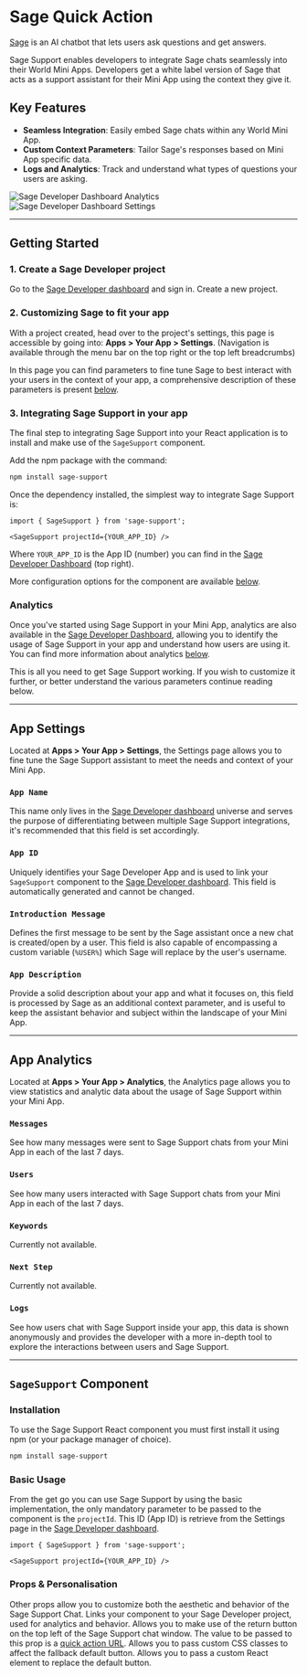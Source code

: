 # Sage Quick Action

[Sage](https://worldcoin.org/ecosystem/app_5dee2f19cd6eef599eb6ab275a0a7523) is an AI chatbot that lets users ask questions and get answers.

Sage Support enables developers to integrate Sage chats seamlessly into their World Mini Apps. Developers get a white label version of Sage that acts as a support assistant for their Mini App using the context they give it.

## Key Features

- **Seamless Integration**: Easily embed Sage chats within any World Mini App.
- **Custom Context Parameters**: Tailor Sage's responses based on Mini App specific data.
- **Logs and Analytics**: Track and understand what types of questions your users are asking.

<div style={{ position: 'relative', width: '100%' }}>
    <img
        src="/images/docs/mini-apps/quick-actions/sage1-qa.png"
        alt="Sage Developer Dashboard Analytics"
        style={{ 
            position: 'absolute',
            width: '100%',
            maxWidth: '600px',
            zIndex: 1,
            borderRadius: '12px',
            boxShadow: '0 4px 8px rgba(0, 0, 0, 0.1)'
        }}
    />
    <img
        src="/images/docs/mini-apps/quick-actions/sage2-qa.png"
        alt="Sage Developer Dashboard Settings"
        style={{ 
            position: 'relative',
            width: '100%',
            maxWidth: '600px',
            marginLeft: '33%',
            zIndex: 2,
            borderRadius: '12px',
            boxShadow: '0 4px 12px rgba(0, 0, 0, 0.15)'
        }}
    />
</div>

---

## Getting Started

### 1. Create a Sage Developer project

Go to the [Sage Developer dashboard](https://dev-dashboard-gamma.vercel.app) and sign in. Create a new project.

### 2. Customizing Sage to fit your app

With a project created, head over to the project's settings, this page is accessible by going into: **Apps > Your App > Settings**. (Navigation is available through the menu bar on the top right or  the top left breadcrumbs)

In this page you can find parameters to fine tune Sage to best interact with your users in the context of your app, a comprehensive description of these parameters is present [below](#app-settings).

### 3. Integrating Sage Support in your app

The final step to integrating Sage Support into your React application is to install and make use of the `SageSupport` component.

Add the npm package with the command:

```bash
npm install sage-support
```

Once the dependency installed, the simplest way to integrate Sage Support is:

```tsx
import { SageSupport } from 'sage-support';

<SageSupport projectId={YOUR_APP_ID} />
```

Where `YOUR_APP_ID` is the App ID (number) you can find in the [Sage Developer Dashboard](https://dev-dashboard-gamma.vercel.app) (top right).

More configuration options for the component are available [below](#sage-support-component).

### Analytics

Once you've started using Sage Support in your Mini App, analytics are also available in the [Sage Developer Dashboard](https://dev-dashboard-gamma.vercel.app), allowing you to identify the usage of Sage Support in your app and understand how users are using it. You can find more information about analytics [below](#app-analytics).

<Note>
    This is all you need to get Sage Support working. If you wish to customize it further, or better understand the various parameters continue reading below.
</Note>

---

## App Settings

Located at **Apps > Your App > Settings**, the Settings page allows you to fine tune the Sage Support assistant to meet the needs and context of your Mini App.

### `App Name`

This name only lives in the [Sage Developer dashboard](https://dev-dashboard-gamma.vercel.app) universe and serves the purpose of differentiating between multiple Sage Support integrations, it's recommended that this field is set accordingly.

### `App ID`

Uniquely identifies your Sage Developer App and is used to link your `SageSupport` component to the [Sage Developer dashboard](https://dev-dashboard-gamma.vercel.app). This field is automatically generated and cannot be changed.

### `Introduction Message`

Defines the first message to be sent by the Sage assistant once a new chat is created/open by a user. This field is also capable of encompassing a custom variable (`%USER%`) which Sage will replace by the user's username.

### `App Description`

Provide a solid description about your app and what it focuses on, this field is processed by Sage as an additional context parameter, and is useful to keep the assistant behavior and subject within the landscape of your Mini App.

---

## App Analytics

Located at **Apps > Your App > Analytics**, the Analytics page allows you to view statistics and analytic data about the usage of Sage Support within your Mini App.

### `Messages`

See how many messages were sent to Sage Support chats from your Mini App in each of the last 7 days.

### `Users`

See how many users interacted with Sage Support chats from your Mini App in each of the last 7 days.

### `Keywords`

Currently not available.

### `Next Step`

Currently not available.

### `Logs`

See how users chat with Sage Support inside your app, this data is shown anonymously and provides the developer with a more in-depth tool to explore the interactions between users and Sage Support.

---

## `SageSupport` Component

### Installation

To use the Sage Support React component you must first install it using npm (or your package manager of choice).

```bash
npm install sage-support
```

### Basic Usage

From the get go you can use Sage Support by using the basic implementation, the only mandatory parameter to be passed to the component is the `projectId`. This ID (App ID) is retrieve from the Settings page in the [Sage Developer dashboard](https://dev-dashboard-gamma.vercel.app).

```tsx
import { SageSupport } from 'sage-support';

<SageSupport projectId={YOUR_APP_ID} />
```

### Props & Personalisation

Other props allow you to customize both the aesthetic and behavior of the Sage Support Chat.
<Properties>
	<Property name="projectId" type="number" required={true}>
        Links your component to your Sage Developer project, used for analytics and behavior.
	</Property>
	<Property name="returnURI" type="string">
        Allows you to make use of the return button on the top left of the Sage Support chat window. The value to be passed to this prop is a [quick action URL](https://docs.world.org/mini-apps/sharing/quick-actions).
	</Property>
    <Property name="className" type="string">
        Allows you to pass custom CSS classes to affect the fallback default button.
    </Property>
    <Property name="children" type="React.ReactNode">
        Allows you to pass a custom React element to replace the default button.
    </Property>
</Properties>
